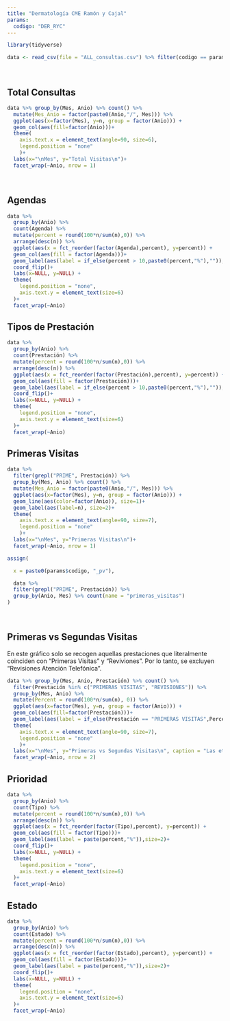 ```yaml
---
title: "Dermatología CME Ramón y Cajal"
params: 
  codigo: "DER_RYC"
---
```



```r
library(tidyverse)

```



```r

data <- read_csv(file = "ALL_consultas.csv") %>% filter(codigo == params$codigo)
```

<br>

## Total Consultas

```r

data %>% group_by(Mes, Anio) %>% count() %>%
  mutate(Mes_Anio = factor(paste0(Anio,"/", Mes))) %>%
  ggplot(aes(x=factor(Mes), y=n, group = factor(Anio))) +
  geom_col(aes(fill=factor(Anio)))+
  theme(
    axis.text.x = element_text(angle=90, size=6),
    legend.position = "none"
    )+
  labs(x="\nMes", y="Total Visitas\n")+
  facet_wrap(~Anio, nrow = 1)

```

<br>

## Agendas

```r

data %>% 
  group_by(Anio) %>%
  count(Agenda) %>%
  mutate(percent = round(100*n/sum(n),0)) %>%
  arrange(desc(n)) %>%
  ggplot(aes(x = fct_reorder(factor(Agenda),percent), y=percent)) +
  geom_col(aes(fill = factor(Agenda)))+
  geom_label(aes(label = if_else(percent > 10,paste0(percent,"%"),"")),size=2)+
  coord_flip()+
  labs(x=NULL, y=NULL) +
  theme(
    legend.position = "none",
    axis.text.y = element_text(size=6)
  )+
  facet_wrap(~Anio)


```


## Tipos de Prestación 

```r

data %>% 
  group_by(Anio) %>%
  count(Prestación) %>%
  mutate(percent = round(100*n/sum(n),0)) %>%
  arrange(desc(n)) %>%
  ggplot(aes(x = fct_reorder(factor(Prestación),percent), y=percent)) +
  geom_col(aes(fill = factor(Prestación)))+
  geom_label(aes(label = if_else(percent > 10,paste0(percent,"%"),"")),size=2)+
  coord_flip()+
  labs(x=NULL, y=NULL) +
  theme(
    legend.position = "none",
    axis.text.y = element_text(size=6)
  )+
  facet_wrap(~Anio)

```


## Primeras Visitas


```r


data %>% 
  filter(grepl("PRIME", Prestación)) %>%
  group_by(Mes, Anio) %>% count() %>%
  mutate(Mes_Anio = factor(paste0(Anio,"/", Mes))) %>%
  ggplot(aes(x=factor(Mes), y=n, group = factor(Anio))) +
  geom_line(aes(color=factor(Anio)), size=1)+
  geom_label(aes(label=n), size=2)+
  theme(
    axis.text.x = element_text(angle=90, size=7),
    legend.position = "none"
    )+
  labs(x="\nMes", y="Primeras Visitas\n")+
  facet_wrap(~Anio, nrow = 1)

```



```r

assign(

  x = paste0(params$codigo, "_pv"),

  data %>%
  filter(grepl("PRIME", Prestación)) %>%
  group_by(Anio, Mes) %>% count(name = "primeras_visitas")
)


```


<br>

## Primeras vs Segundas Visitas

En este gráfico solo se recogen aquellas prestaciones que literalmente coinciden con "Primeras Visitas" y "Reviviones". Por lo tanto, se excluyen "Revisiones Atención Telefónica".

```r

data %>% group_by(Mes, Anio, Prestación) %>% count() %>% 
  filter(Prestación %in% c("PRIMERAS VISITAS", "REVISIONES")) %>%
  group_by(Mes, Anio) %>% 
  mutate(Percent = round(100*n/sum(n), 0)) %>%
  ggplot(aes(x=factor(Mes), y=n, group = factor(Anio))) +
  geom_col(aes(fill=factor(Prestación)))+
  geom_label(aes(label = if_else(Prestación == "PRIMERAS VISITAS",Percent, NA)), size = 2)+
  theme(
    axis.text.x = element_text(angle=90, size=7),
    legend.position = "none"
    )+
  labs(x="\nMes", y="Primeras vs Segundas Visitas\n", caption = "Las etiquetas indican el porcentaje de primeras visitas para cada mes")+
  facet_wrap(~Anio, nrow = 2)

```



## Prioridad

```r

data %>% 
  group_by(Anio) %>%
  count(Tipo) %>%
  mutate(percent = round(100*n/sum(n),0)) %>%
  arrange(desc(n)) %>%
  ggplot(aes(x = fct_reorder(factor(Tipo),percent), y=percent)) +
  geom_col(aes(fill = factor(Tipo)))+
  geom_label(aes(label = paste(percent,"%")),size=2)+
  coord_flip()+
  labs(x=NULL, y=NULL) +
  theme(
    legend.position = "none",
    axis.text.y = element_text(size=6)
  )+
  facet_wrap(~Anio)

```


## Estado 

```r

data %>% 
  group_by(Anio) %>%
  count(Estado) %>%
  mutate(percent = round(100*n/sum(n),0)) %>%
  arrange(desc(n)) %>%
  ggplot(aes(x = fct_reorder(factor(Estado),percent), y=percent)) +
  geom_col(aes(fill = factor(Estado)))+
  geom_label(aes(label = paste(percent,"%")),size=2)+
  coord_flip()+
  labs(x=NULL, y=NULL) +
  theme(
    legend.position = "none",
    axis.text.y = element_text(size=6)
  )+
  facet_wrap(~Anio)
```



